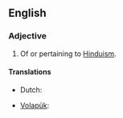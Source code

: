 ==English==

===Adjective===
{{en-adj}}
# Of or pertaining to [[Hinduism]].

====Translations====
{{trans-top|of or pertaining to Hinduism}}
* Dutch: {{t|nl|hindoeïstisch}}
{{trans-mid}}
* [[Volapük]]: {{t|vo|hindutik}}
{{trans-bottom}}